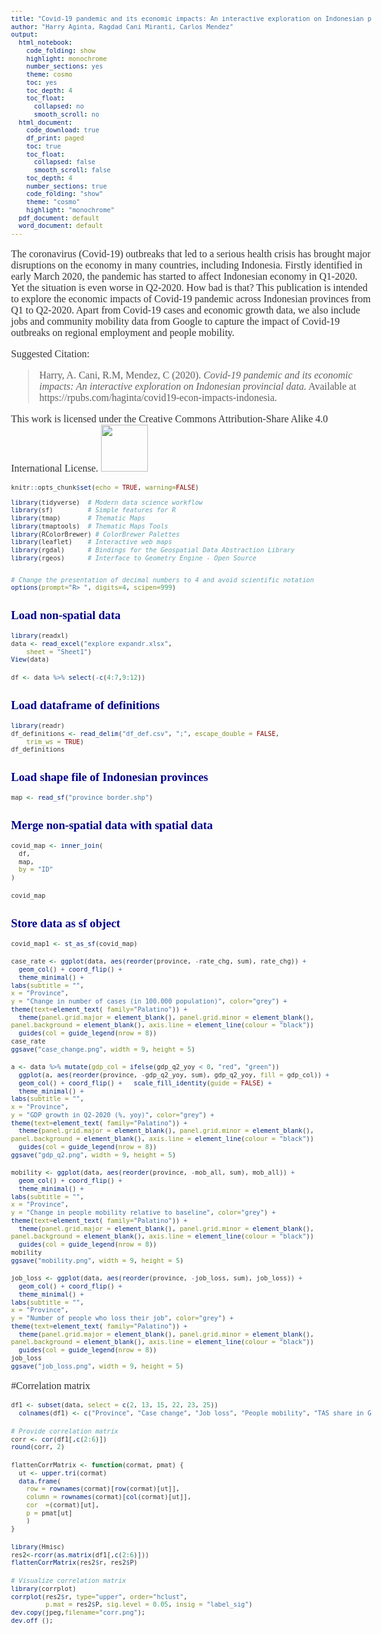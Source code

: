 ```yaml
---
title: "Covid-19 pandemic and its economic impacts: An interactive exploration on Indonesian provincial data"
author: "Harry Aginta, Ragdad Cani Miranti, Carlos Mendez"
output:
  html_notebook:
    code_folding: show
    highlight: monochrome
    number_sections: yes
    theme: cosmo
    toc: yes
    toc_depth: 4
    toc_float:
      collapsed: no
      smooth_scroll: no
  html_document:
    code_download: true
    df_print: paged
    toc: true
    toc_float:
      collapsed: false
      smooth_scroll: false
    toc_depth: 4
    number_sections: true
    code_folding: "show"
    theme: "cosmo"
    highlight: "monochrome"
  pdf_document: default
  word_document: default
---
```



<style>
h1.title {font-size: 18pt; color: DarkBlue;} 
body, h1, h2, h3, h4 {font-family: "Palatino", serif;}
body {font-size: 12pt;}
/* Headers */
h1,h2,h3,h4,h5,h6{font-size: 14pt; color: #00008B;}
body {color: #333333;}
a, a:hover {color: #8B3A62;}
pre {font-size: 12px;}
</style>

The coronavirus (Covid-19) outbreaks that led to a serious health crisis has brought major disruptions on the economy in many countries, including Indonesia. Firstly identified in early March 2020, the pandemic has started to affect Indonesian economy in Q1-2020. Yet the situation is even worse in Q2-2020. How bad is that? This publication is intended to explore the economic impacts of Covid-19 pandemic across Indonesian provinces from Q1 to Q2-2020. Apart from Covid-19 cases and economic growth data, we also include jobs and community mobility data from Google to capture the impact of Covid-19 outbreaks on regional employment and people mobility.

Suggested Citation: 

> Harry, A. Cani, R.M, Mendez, C (2020). _Covid-19 pandemic and its economic impacts: An interactive exploration on Indonesian provincial data._ Available at https://rpubs.com/haginta/covid19-econ-impacts-indonesia.

This work is licensed under the Creative Commons Attribution-Share Alike 4.0 International License. 
![](CCLicense.png){width=75px}

```r
knitr::opts_chunk$set(echo = TRUE, warning=FALSE)

library(tidyverse)  # Modern data science workflow
library(sf)         # Simple features for R
library(tmap)       # Thematic Maps
library(tmaptools)  # Thematic Maps Tools
library(RColorBrewer) # ColorBrewer Palettes
library(leaflet)    # Interactive web maps
library(rgdal)      # Bindings for the Geospatial Data Abstraction Library
library(rgeos)      # Interface to Geometry Engine - Open Source 


# Change the presentation of decimal numbers to 4 and avoid scientific notation
options(prompt="R> ", digits=4, scipen=999)
```


# Load non-spatial data

```r
library(readxl)
data <- read_excel("explore expandr.xlsx", 
    sheet = "Sheet1")
View(data)
```

```r
df <- data %>% select(-c(4:7,9:12))
```

# Load dataframe of definitions
```r
library(readr)
df_definitions <- read_delim("df_def.csv", ";", escape_double = FALSE, 
    trim_ws = TRUE)
df_definitions
```

# Load shape file of Indonesian provinces
```r
map <- read_sf("province border.shp")
```

# Merge non-spatial data with spatial data
```r
covid_map <- inner_join(
  df,
  map,
  by = "ID"
)
```

```r
covid_map
```

# Store data as sf object
```r
covid_map1 <- st_as_sf(covid_map)
```

```r
case_rate <- ggplot(data, aes(reorder(province, -rate_chg, sum), rate_chg)) +
  geom_col() + coord_flip() +
  theme_minimal() +
labs(subtitle = "",
x = "Province",
y = "Change in number of cases (in 100.000 population)", color="grey") +
theme(text=element_text( family="Palatino")) + 
  theme(panel.grid.major = element_blank(), panel.grid.minor = element_blank(),
panel.background = element_blank(), axis.line = element_line(colour = "black"))
  guides(col = guide_legend(nrow = 8))
case_rate
ggsave("case_change.png", width = 9, height = 5)
```

```r
a <- data %>% mutate(gdp_col = ifelse(gdp_q2_yoy < 0, "red", "green")) 
  ggplot(a, aes(reorder(province, -gdp_q2_yoy, sum), gdp_q2_yoy, fill = gdp_col)) +
  geom_col() + coord_flip() +   scale_fill_identity(guide = FALSE) +
  theme_minimal() +
labs(subtitle = "",
x = "Province",
y = "GDP growth in Q2-2020 (%, yoy)", color="grey") +
theme(text=element_text( family="Palatino")) + 
  theme(panel.grid.major = element_blank(), panel.grid.minor = element_blank(),
panel.background = element_blank(), axis.line = element_line(colour = "black"))
  guides(col = guide_legend(nrow = 8))
ggsave("gdp_q2.png", width = 9, height = 5)
```

```r
mobility <- ggplot(data, aes(reorder(province, -mob_all, sum), mob_all)) +
  geom_col() + coord_flip() +
  theme_minimal() +
labs(subtitle = "",
x = "Province",
y = "Change in people mobility relative to baseline", color="grey") +
theme(text=element_text( family="Palatino")) + 
  theme(panel.grid.major = element_blank(), panel.grid.minor = element_blank(),
panel.background = element_blank(), axis.line = element_line(colour = "black"))
  guides(col = guide_legend(nrow = 8))
mobility
ggsave("mobility.png", width = 9, height = 5)
```

```r
job_loss <- ggplot(data, aes(reorder(province, -job_loss, sum), job_loss)) +
  geom_col() + coord_flip() +
  theme_minimal() +
labs(subtitle = "",
x = "Province",
y = "Number of people who loss their job", color="grey") +
theme(text=element_text( family="Palatino")) + 
  theme(panel.grid.major = element_blank(), panel.grid.minor = element_blank(),
panel.background = element_blank(), axis.line = element_line(colour = "black"))
  guides(col = guide_legend(nrow = 8))
job_loss
ggsave("job_loss.png", width = 9, height = 5)
```


#Correlation matrix

```r
df1 <- subset(data, select = c(2, 13, 15, 22, 23, 25))
  colnames(df1) <- c("Province", "Case change", "Job loss", "People mobility", "TAS share in GDP", "GDPg Q2-2020")
```


```r
# Provide correlation matrix
corr <- cor(df1[,c(2:6)])
round(corr, 2)
```

```r
flattenCorrMatrix <- function(cormat, pmat) {
  ut <- upper.tri(cormat)
  data.frame(
    row = rownames(cormat)[row(cormat)[ut]],
    column = rownames(cormat)[col(cormat)[ut]],
    cor  =(cormat)[ut],
    p = pmat[ut]
    )
}
```


```r
library(Hmisc)
res2<-rcorr(as.matrix(df1[,c(2:6)]))
flattenCorrMatrix(res2$r, res2$P)
```


```r
# Visualize correlation matrix
library(corrplot)
corrplot(res2$r, type="upper", order="hclust", 
         p.mat = res2$P, sig.level = 0.05, insig = "label_sig")
dev.copy(jpeg,filename="corr.png");
dev.off ();
```
